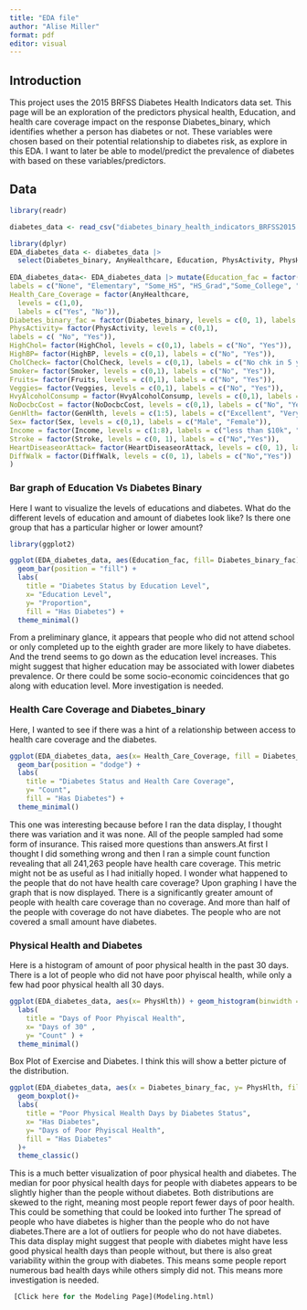 ```yaml
---
title: "EDA file"
author: "Alise Miller"
format: pdf
editor: visual
---
```


## Introduction

This project uses the 2015 BRFSS Diabetes Health Indicators data set. This page will be an exploration of the predictors physical health, Education, and health care coverage impact on the response Diabetes_binary, which identifies whether a person has diabetes or not. These variables were chosen based on their potential relationship to diabetes risk, as explore in this EDA. I want to later be able to model/predict the prevalence of diabetes with based on these variables/predictors.

## Data

```r
library(readr)

diabetes_data <- read_csv("diabetes_binary_health_indicators_BRFSS2015.csv")
```

```r
library(dplyr)
EDA_diabetes_data <- diabetes_data |>
  select(Diabetes_binary, AnyHealthcare, Education, PhysActivity, PhysHlth, HighBP, HighChol,CholCheck,Smoker,Stroke, HeartDiseaseorAttack, Fruits, Veggies, HvyAlcoholConsump, NoDocbcCost, GenHlth, Sex, Income, BMI, MentHlth, DiffWalk)
  
EDA_diabetes_data<- EDA_diabetes_data |> mutate(Education_fac = factor(Education, levels = 1:6, 
labels = c("None", "Elementary", "Some_HS", "HS_Grad","Some_College", "College_Grad")),
Health_Care_Coverage = factor(AnyHealthcare,
  levels = c(1,0),
  labels = c("Yes", "No")),
Diabetes_binary_fac = factor(Diabetes_binary, levels = c(0, 1), labels = c("No", "Yes")),
PhysActivity= factor(PhysActivity, levels = c(0,1),
labels = c( "No", "Yes")),
HighChol= factor(HighChol, levels = c(0,1), labels = c("No", "Yes")),
HighBP= factor(HighBP, levels = c(0,1), labels = c("No", "Yes")),
CholCheck= factor(CholCheck, levels = c(0,1), labels = c("No chk in 5 yrs", "Yes chk in 5 yrs")),
Smoker= factor(Smoker, levels = c(0,1), labels = c("No", "Yes")),
Fruits= factor(Fruits, levels = c(0,1), labels = c("No", "Yes")),
Veggies= factor(Veggies, levels = c(0,1), labels = c("No", "Yes")),
HvyAlcoholConsump = factor(HvyAlcoholConsump, levels = c(0,1), labels = c("No", "Yes")),
NoDocbcCost = factor(NoDocbcCost, levels = c(0,1), labels = c("No", "Yes")),
GenHlth= factor(GenHlth, levels = c(1:5), labels = c("Excellent", "Very Good", "Good", "Fair", "Poor")), 
Sex= factor(Sex, levels = c(0,1), labels = c("Male", "Female")),
Income = factor(Income, levels = c(1:8), labels = c("less than $10k", "$10k-$15k", "$15k-$20K", "$20K-$25K", "$25K-$35K","$35K-$50K", "$50K-$75K", "$75k or more")), 
Stroke = factor(Stroke, levels = c(0, 1), labels = c("No","Yes")),
HeartDiseaseorAttack= factor(HeartDiseaseorAttack, levels = c(0, 1), labels = c("No","Yes")),
DiffWalk = factor(DiffWalk, levels = c(0, 1), labels = c("No","Yes"))
)
```

### Bar graph of Education Vs Diabetes Binary

Here I want to visualize the levels of educations and diabetes. What do the different levels of education and amount of diabetes look like? Is there one group that has a particular higher or lower amount?

```r
library(ggplot2)

ggplot(EDA_diabetes_data, aes(Education_fac, fill= Diabetes_binary_fac))+
  geom_bar(position = "fill") +
  labs(
    title = "Diabetes Status by Education Level",
    x= "Education Level",
    y= "Proportion", 
    fill = "Has Diabetes") +
  theme_minimal()
```

From a preliminary glance, it appears that people who did not attend school or only completed up to the eighth grader are more likely to have diabetes. And the trend seems to go down as the education level increases. This might suggest that higher education may be associated with lower diabetes prevalence. Or there could be some socio-economic coincidences that go along with education level. More investigation is needed.

### Health Care Coverage and Diabetes_binary

Here, I wanted to see if there was a hint of a relationship between access to health care coverage and the diabetes.

```r
ggplot(EDA_diabetes_data, aes(x= Health_Care_Coverage, fill = Diabetes_binary_fac)) + 
  geom_bar(position = "dodge") +
  labs(
    title = "Diabetes Status and Health Care Coverage",
    y= "Count", 
    fill = "Has Diabetes") +
  theme_minimal()
```

This one was interesting because before I ran the data display, I thought there was variation and it was none. All of the people sampled had some form of insurance. This raised more questions than answers.At first I thought I did something wrong and then I ran a simple count function revealing that all 241,263 people have health care coverage. This metric might not be as useful as I had initially hoped. I wonder what happened to the people that do not have health care coverage? Upon graphing I have the graph that is now displayed. There is a significantly greater amount of people with health care coverage than no coverage. And more than half of the people with coverage do not have diabetes. The people who are not covered a small amount have diabetes. 

### Physical Health and Diabetes

Here is a histogram of amount of poor physical health in the past 30 days. There is a lot of people who did not have poor phyiscal health, while only a few had poor physical health all 30 days.

```r
ggplot(EDA_diabetes_data, aes(x= PhysHlth)) + geom_histogram(binwidth = 2, fill = "blue", color = "white") + 
  labs(
    title = "Days of Poor Phyiscal Health",
    x= "Days of 30" ,
    y= "Count" ) +
  theme_minimal()
```

Box Plot of Exercise and Diabetes. I think this will show a better picture of the distribution.

```r
ggplot(EDA_diabetes_data, aes(x = Diabetes_binary_fac, y= PhysHlth, fill = Diabetes_binary_fac)) +
  geom_boxplot()+
  labs(
    title = "Poor Physical Health Days by Diabetes Status", 
    x= "Has Diabetes", 
    y= "Days of Poor Phyiscal Health",
    fill = "Has Diabetes"
  )+
  theme_classic()
```

This is a much better visualization of poor physical health and diabetes. The median for poor physical health days for people with diabetes appears to be slightly higher than the people without diabetes. Both distributions are skewed to the right, meaning most people report fewer days of poor health. This could be something that could be looked into further The spread of people who have diabetes is higher than the people who do not have diabetes.There are a lot of outliers for people who do not have diabetes. This data display might suggest that people with diabetes might have less good physical health days than people without, but there is also great variability within the group with diabetes. This means some people report numerous bad health days while others simply did not. This means more investigation is needed.

```r
 [Click here for the Modeling Page](Modeling.html)
```
